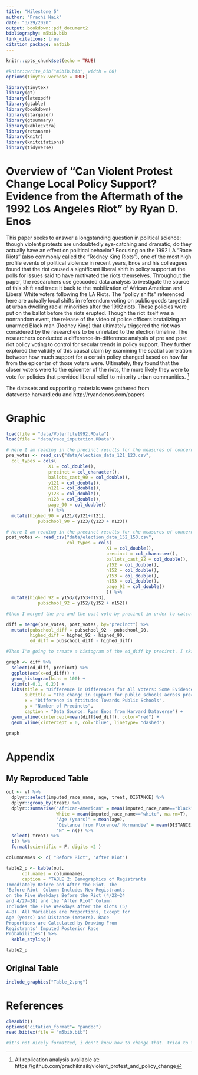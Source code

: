 ```yaml
---
title: "Milestone 5"
author: "Prachi Naik"
date: "3/29/2020"
output: bookdown::pdf_document2
bibliography: m5bib.bib
link_citations: true
citation_package: natbib
---
```


```r
knitr::opts_chunk$set(echo = TRUE)

#knitr::write_bib("m5bib.bib", width = 60)
options(tinytex.verbose = TRUE)

library(tinytex)
library(gt)
library(latexpdf)
library(gtable)
library(bookdown)
library(stargazer)
library(gtsummary)
library(kableExtra)
library(rstanarm)
library(knitr)
library(knitcitations)
library(tidyverse)
```

# Overview of "Can Violent Protest Change Local Policy Support? Evidence from the Aftermath of the 1992 Los Angeles Riot" by Ryan D. Enos

This paper seeks to answer a longstanding question in political science: though violent protests are undoubtedly eye-catching and dramatic, do they actually have an effect on political behavior? Focusing on the 1992 LA "Race Riots" (also commonly called the "Rodney King Riots"), one of the most high profile events of political violence in recent years, Enos and his colleagues found that the riot caused a significant liberal shift in policy support at the polls for issues said to have motivated the riots themselves. Throughout the paper, the researchers use geocoded data analysis to ivestigate the source of this shift and trace it back to the mobilization of African American and Liberal White voters following the LA Riots. The "policy shifts" referenced here are actually local shifts in referendum voting on public goods targeted at urban dwelling racial minorities after the 1992 riots. These policies were put on the ballot before the riots erupted. Though the riot itself was a nonrandom event, the release of the video of police officers brutalizing an unarmed Black man (Rodney King) that ultimately triggered the riot was considered by the researchers to be unrelated to the election timeline. The researchers conducted a difference-in-difference analysis of pre and post riot policy voting to control for secular trends in policy support. They further explored the validity of this causal claim by examining the spatial correlation between how much support for a certain policy changed based on how far from the epicenter of those voters were. Ultimately, they found that the closer voters were to the epicenter of the riots, the more likely they were to vote for policies that provided liberal relief to minority urban communities. ^[All replication analysis available at: https://github.com/prachiknaik/violent_protest_and_policy_change]

The datasets and supporting materials were gathered from dataverse.harvard.edu and http://ryandenos.com/papers

# Graphic
```r

load(file = "data/Voterfile1992.RData")
load(file = "data/race_imputation.RData") 

# Here I am reading in the precinct results for the measures of concern in the 1990 election prior to the riot. prop 121 refers to the pre-riot attitude towards higher education and prop 123 refers to the pre-riot attitude towards public schools. I added variables to connote attitude and calculated the total percent of yes votes over yes + no votes for each precinct on each proposition. This summarizes atttitude towards those issues
pre_votes <- read_csv("data/election_data_121_123.csv",
  col_types = cols(
                X1 = col_double(),
                precinct = col_character(),
                ballots_cast_90 = col_double(),
                y121 = col_double(),
                n121 = col_double(),
                y123 = col_double(),
                n123 = col_double(),
                page_90 = col_double()
                )) %>% 
  mutate(highed_90 = y121/(y121+n121),
            pubschool_90 = y123/(y123 + n123))

# Here I am reading in the precinct results for the measures of concern in the 1992 election after the riot. prop 153 refers to the post-riot attitude towards higher education and prop 152 refers to the post-riot attitude towards public schools. I added variables to connote attitude and calculated the total percent of yes votes over yes + no votes for each precinct on each proposition. This summarizes atttitude towards those issues
post_votes <- read_csv("data/election_data_152_153.csv",
                       col_types = cols(
                                      X1 = col_double(),
                                      precinct = col_character(),
                                      ballots_cast_92 = col_double(),
                                      y152 = col_double(),
                                      n152 = col_double(),
                                      y153 = col_double(),
                                      n153 = col_double(),
                                      page_92 = col_double()
                                      )) %>% 
  mutate(highed_92 = y153/(y153+n153),
            pubschool_92 = y152/(y152 + n152))

#then I merged the pre and the post vote by precinct in order to calculate a crude difference-in-difference estimate by subtracting pubschool90 from pubschool92 and highed90 from highed92 and then finding the difference

diff = merge(pre_votes, post_votes, by="precinct") %>% 
  mutate(pubschool_diff = pubschool_92 - pubschool_90,
         highed_diff = highed_92 - highed_90,
         ed_diff = pubschool_diff - highed_diff)

#Then I'm going to create a histogram of the ed_diff by precinct. I skipped over so many important steps in cleaning and prepping the data, so I'm not surprised that the result is not what was realized in the paper. The actual results in the paper show that the diff-in-diff estimate for all voters by precinct is 0.05, my red mean life shows a line much less than that, though it IS greater than no impact. 

graph <- diff %>% 
  select(ed_diff, precinct) %>% 
  ggplot(aes(x=ed_diff)) +
  geom_histogram(bins = 100) +
  xlim(c(-0.1, 0.2)) +
  labs(title = "Difference in Differences for All Voters: Some Evidence that the Riot  Influenced Political Opinions",
       subtitle = "The change in support for public schools across precincts between 1990 and 1992,  net the change in support for universities",
       x = "Difference in Attitudes Towards Public Schools",
       y = "Number of Precincts",
       caption = "Data Source: Ryan Enos from Harvard Dataverse") + 
  geom_vline(xintercept=mean(diff$ed_diff), color="red") +
  geom_vline(xintercept = 0, col="blue", linetype= "dashed")

graph

```


# Appendix

## My Reproduced Table
```r
out <- vf %>%
  dplyr::select(imputed_race_name, age, treat, DISTANCE) %>%
  dplyr::group_by(treat) %>%
  dplyr::summarise("African-American" = mean(imputed_race_name=="black", na.rm=T),
                   White = mean(imputed_race_name=="white", na.rm=T),
                   "Age (years)" = mean(age),
                   "Distance from Florence/ Normandie" = mean(DISTANCE),
                   "N" = n()) %>% 
  select(-treat) %>% 
  t() %>% 
  format(scientific = F, digits =2 )

columnnames <- c( "Before Riot", "After Riot")

table2_p <- kable(out,
      col.names = columnnames,
      caption = "TABLE 2: Demographics of Registrants
Immediately Before and After the Riot. The
'Before Riot' Column Includes New Registrants
on the Five Weekdays Before the Riot (4/22–24
and 4/27–28) and the 'After Riot' Column
Includes the Five Weekdays After the Riots (5/
4–8). All Variables are Proportions, Except for
Age (years) and Distance (meters). Race
Proportions are Calculated by Drawing From
Registrants’ Imputed Posterior Race
Probabilities") %>% 
  kable_styling()

table2_p

```

## Original Table

```r

include_graphics("Table_2.png")

```

# References
```r

cleanbib()
options("citation_format"= "pandoc")
read.bibtex(file = "m5bib.bib")

#it's not nicely formatted, i don't know how to change that. tried to follow Maria Burzillo's lead but I don't know why I am getting the hastags. I don't understand how she did the references even though I looked at her repo!
```

